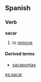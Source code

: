 ==Spanish==
===Verb===
'''sacar'''

# to [[remove]]

====Derived terms====
*[[sacapuntas]]

[[es:sacar]]